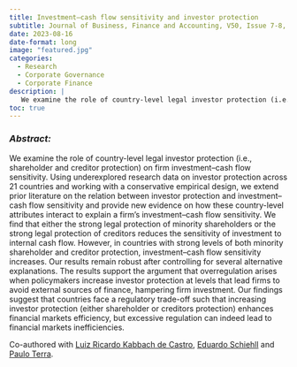 ```yaml
---
title: Investment–cash flow sensitivity and investor protection
subtitle: Journal of Business, Finance and Accounting, V50, Issue 7-8, [doi](https://doi.org/10.1111/jbfa.12645)
date: 2023-08-16
date-format: long
image: "featured.jpg"
categories:
  - Research
  - Corporate Governance
  - Corporate Finance
description: |
   We examine the role of country-level legal investor protection (i.e., shareholder and creditor protection) on firm investment–cash flow sensitivity
toc: true
---
```



### *Abstract:*

We examine the role of country-level legal investor protection (i.e., shareholder and creditor protection) on firm investment–cash flow sensitivity. Using underexplored research data on investor protection across 21 countries and working with a conservative empirical design, we extend prior literature on the relation between investor protection and investment–cash flow sensitivity and provide new evidence on how these country-level attributes interact to explain a firm's investment–cash flow sensitivity. We find that either the strong legal protection of minority shareholders or the strong legal protection of creditors reduces the sensitivity of investment to internal cash flow. However, in countries with strong levels of both minority shareholder and creditor protection, investment–cash flow sensitivity increases. Our results remain robust after controlling for several alternative explanations. The results support the argument that overregulation arises when policymakers increase investor protection at levels that lead firms to avoid external sources of finance, hampering firm investment. Our findings suggest that countries face a regulatory trade-off such that increasing investor protection (either shareholder or creditors protection) enhances financial markets efficiency, but excessive regulation can indeed lead to financial markets inefficiencies.

Co-authored with [Luiz Ricardo Kabbach de Castro](https://scholar.google.com/citations?user=Kfg4CwQAAAAJ&hl=pt-BR),  [Eduardo Schiehll](https://www.hec.ca/en/profs/eduardo.schiehll.html) and [Paulo Terra](https://eaesp.fgv.br/en/people/paulo-renato-soares-terra).
